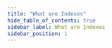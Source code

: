 ```yaml
---
title: "What are Indexes"
hide_table_of_contents: true
sidebar_label: What are Indexes
sidebar_position: 1
---
```





<LanguageSwitcher supportedLanguages={supportedLanguages} />

<LanguageContent language="csharp">
   <WhatAreIndexesCsharp />
</LanguageContent>

<LanguageContent language="java">
   <WhatAreIndexesJava />
</LanguageContent>

<LanguageContent language="python">
   <WhatAreIndexesPython />
</LanguageContent>

<LanguageContent language="php">
   <WhatAreIndexesPhp />
</LanguageContent>

<LanguageContent language="nodejs">
   <WhatAreIndexesNodejs />
</LanguageContent>


<!---
### Client API
- [Query Overview](../client-api/session/querying/how-to-query)

### Indexes
- [Creating and Deploying Indexes](../indexes/creating-and-deploying)
- [Query an Index](../indexes/querying/query-index)
- [Stale Indexes](../indexes/stale-indexes)

### Studio
- [Indexes: Overview](../studio/database/indexes/indexes-overview#indexes-overview)
- [Studio Index List View](../studio/database/indexes/indexes-list-view)

### Sharding
- [Indexing in a Sharded DB](../sharding/indexing)
- [Querying in a Sharded DB](../sharding/querying)


-->